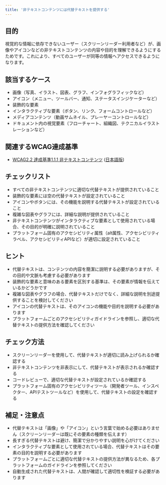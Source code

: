 ```yaml
---
title: '非テキストコンテンツには代替テキストを提供する'
---
```


## 目的

視覚的な情報に依存できないユーザー（スクリーンリーダー利用者など）が、画像やアイコンなどの非テキストコンテンツの内容や目的を理解できるようにするためです。これにより、すべてのユーザーが同等の情報へアクセスできるようになります。

## 該当するケース

- 画像（写真、イラスト、図表、グラフ、インフォグラフィックなど）
- アイコン（メニュー、ツールバー、通知、ステータスインジケーターなど）
- 装飾的な要素
- インタラクティブな要素（ボタン、リンク、フォームコントロールなど）
- メディアコンテンツ（動画サムネイル、プレーヤーコントロールなど）
- ドキュメント内の視覚要素（フローチャート、組織図、テクニカルイラストレーションなど）

## 関連するWCAG達成基準

- [WCAG2.2 達成基準1.1.1 非テキストコンテンツ](https://www.w3.org/WAI/WCAG22/Understanding/non-text-content) ([日本語版](https://waic.jp/translations/WCAG21/Understanding/non-text-content))

## チェックリスト

- すべての非テキストコンテンツに適切な代替テキストが提供されていること
- 装飾的な要素には空の代替テキストが設定されていること
- アイコンやボタンには、その機能を説明する代替テキストが設定されていること
- 複雑な図表やグラフには、詳細な説明が提供されていること
- 非テキストコンテンツがインタラクティブな要素として使用されている場合、その目的が明確に説明されていること
- プラットフォーム固有のアクセシビリティ属性（alt属性、アクセシビリティラベル、アクセシビリティAPIなど）が適切に設定されていること

## ヒント

- 代替テキストは、コンテンツの内容を簡潔に説明する必要がありますが、その目的や文脈も考慮する必要があります
- 装飾的な要素と意味のある要素を区別する基準は、その要素が情報を伝えているかどうかです
- 複雑な図表やグラフの場合、代替テキストだけでなく、詳細な説明を別途提供することを検討してください
- アイコンの代替テキストは、そのアイコンの機能や目的を説明する必要があります
- プラットフォームごとのアクセシビリティガイドラインを参照し、適切な代替テキストの提供方法を確認してください

## チェック方法

- スクリーンリーダーを使用して、代替テキストが適切に読み上げられるか確認する
- 非テキストコンテンツを非表示にして、代替テキストが表示されるか確認する
- コードレビューで、適切な代替テキストが設定されているか確認する
- プラットフォーム固有のアクセシビリティツール（開発者ツール、インスペクター、APIテストツールなど）を使用して、代替テキストの設定を確認する

## 補足・注意点

- 代替テキストは「画像」や「アイコン」という言葉で始める必要はありません（スクリーンリーダーは既にその要素の種類を伝えます）
- 長すぎる代替テキストは避け、簡潔で分かりやすい説明を心がけてください
- インタラクティブな要素として使用されている場合、代替テキストはその要素の目的を説明する必要があります
- プラットフォームごとに適切な代替テキストの提供方法が異なるため、各プラットフォームのガイドラインを参照してください
- 自動生成された代替テキストは、人間が確認して適切性を検証する必要があります 